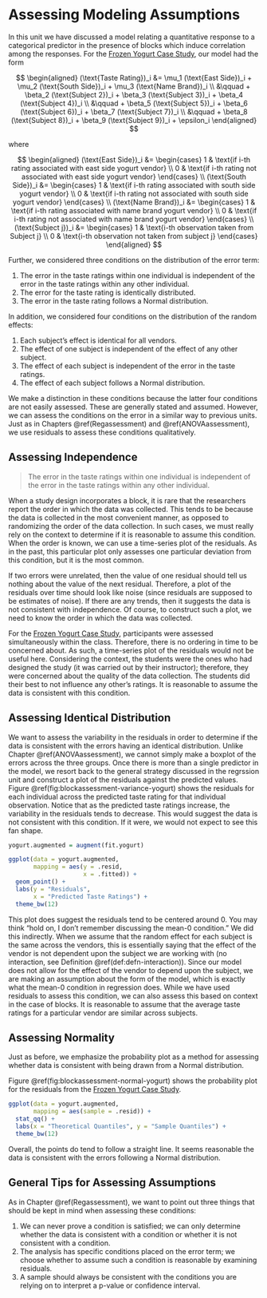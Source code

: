 # Assessing Modeling Assumptions {#Blockassessment}

In this unit we have discussed a model relating a quantitative response to a categorical predictor in the presence of blocks which induce correlation among the responses.  For the [Frozen Yogurt Case Study](#CaseYogurt), our model had the form

$$
\begin{aligned}
  (\text{Taste Rating})_i &= \mu_1 (\text{East Side})_i + \mu_2 (\text{South Side})_i + \mu_3 (\text{Name Brand})_i \\
    &\qquad + \beta_2 (\text{Subject 2})_i + \beta_3 (\text{Subject 3})_i + \beta_4 (\text{Subject 4})_i \\
    &\qquad + \beta_5 (\text{Subject 5})_i + \beta_6 (\text{Subject 6})_i + \beta_7 (\text{Subject 7})_i \\
    &\qquad + \beta_8 (\text{Subject 8})_i + \beta_9 (\text{Subject 9})_i + \epsilon_i
\end{aligned}
$$

where

$$
\begin{aligned}
  (\text{East Side})_i &= \begin{cases}
    1 & \text{if i-th rating associated with east side yogurt vendor} \\
    0 & \text{if i-th rating not associated with east side yogurt vendor}
    \end{cases} \\
  (\text{South Side})_i &= \begin{cases}
    1 & \text{if i-th rating associated with south side yogurt vendor} \\
    0 & \text{if i-th rating not associated with south side yogurt vendor}
    \end{cases} \\
  (\text{Name Brand})_i &= \begin{cases}
    1 & \text{if i-th rating associated with name brand yogurt vendor} \\
    0 & \text{if i-th rating not associated with name brand yogurt vendor}
    \end{cases} \\
  (\text{Subject j})_i &= \begin{cases}
  1 & \text{i-th observation taken from Subject j} \\
  0 & \text{i-th observation not taken from subject j}
  \end{cases}
\end{aligned}
$$

Further, we considered three conditions on the distribution of the error term:

  1.  The error in the taste ratings within one individual is independent of the error in the taste ratings within any other individual.
  2.  The error for the taste rating is identically distributed.
  3.  The error in the taste rating follows a Normal distribution.
  
In addition, we considered four conditions on the distribution of the random effects:

  1.  Each subject's effect is identical for all vendors.
  2.  The effect of one subject is independent of the effect of any other subject.
  3.  The effect of each subject is independent of the error in the taste ratings.
  4.  The effect of each subject follows a Normal distribution.
  
We make a distinction in these conditions because the latter four conditions are not easily assessed.  These are generally stated and assumed.  However, we can assess the conditions on the error in a similar way to previous units.  Just as in Chapters \@ref(Regassessment) and \@ref(ANOVAassessment), we use residuals to assess these conditions qualitatively.


## Assessing Independence
  > The error in the taste ratings within one individual is independent of the error in the taste ratings within any other individual.
  
When a study design incorporates a block, it is rare that the researchers report the order in which the data was collected.  This tends to be because the data is collected in the most convenient manner, as opposed to randomizing the order of the data collection.  In such cases, we must really rely on the context to determine if it is reasonable to assume this condition.  When the order is known, we can use a time-series plot of the residuals. As in the past, this particular plot only assesses one particular deviation from this condition, but it is the most common.

If two errors were unrelated, then the value of one residual should tell us nothing about the value of the next residual.  Therefore, a plot of the residuals over time should look like noise (since residuals are supposed to be estimates of noise).  If there are any trends, then it suggests the data is not consistent with independence.  Of course, to construct such a plot, we need to know the order in which the data was collected.

For the [Frozen Yogurt Case Study](#CaseOrganic), participants were assessed simultaneously within the class.  Therefore, there is no ordering in time to be concerned about.  As such, a time-series plot of the residuals would not be useful here.  Considering the context, the students were the ones who had designed the study (it was carried out by their instructor); therefore, they were concerned about the quality of the data collection.  The students did their best to not influence any other's ratings.  It is reasonable to assume the data is consistent with this condition.


## Assessing Identical Distribution
We want to assess the variability in the residuals in order to determine if the data is consistent with the errors having an identical distribution.  Unlike Chapter \@ref(ANOVAassessment), we cannot simply make a boxplot of the errors across the three groups.  Once there is more than a single predictor in the model, we resort back to the general strategy discussed in the regrssion unit and construct a plot of the residuals against the predicted values.  Figure \@ref(fig:blockassessment-variance-yogurt) shows the residuals for each individual across the predicted taste rating for that individual observation.  Notice that as the predicted taste ratings increase, the variability in the residuals tends to decrease.  This would suggest the data is not consistent with this condition.  If it were, we would not expect to see this fan shape.

```r
yogurt.augmented = augment(fit.yogurt)

ggplot(data = yogurt.augmented,
       mapping = aes(y = .resid,
                     x = .fitted)) +
  geom_point() +
  labs(y = "Residuals",
       x = "Predicted Taste Ratings") +
  theme_bw(12)
```


This plot does suggest the residuals tend to be centered around 0.  You may think "hold on, I don't remember discussing the mean-0 condition."  We did this indirectly.  When we assume that the random effect for each subject is the same across the vendors, this is essentially saying that the effect of the vendor is not dependent upon the subject we are working with (no interaction, see Definition \@ref(def:defn-interaction)).  Since our model does not allow for the effect of the vendor to depend upon the subject, we are making an assumption about the form of the model, which is exactly what the mean-0 condition in regression does.  While we have used residuals to assess this condition, we can also assess this based on context in the case of blocks.  It is reasonable to assume that the average taste ratings for a particular vendor are similar across subjects.


## Assessing Normality
Just as before, we emphasize the probability plot as a method for assessing whether data is consistent with being drawn from a Normal distribution.

Figure \@ref(fig:blockassessment-normal-yogurt) shows the probability plot for the residuals from the [Frozen Yogurt Case Study](#CaseYogurt).

```r
ggplot(data = yogurt.augmented,
       mapping = aes(sample = .resid)) +
  stat_qq() +
  labs(x = "Theoretical Quantiles", y = "Sample Quantiles") +
  theme_bw(12)
```

Overall, the points do tend to follow a straight line.  It seems reasonable the data is consistent with the errors following a Normal distribution.


## General Tips for Assessing Assumptions
As in Chapter \@ref(Regassessment), we want to point out three things that should be kept in mind when assessing these conditions:

  1. We can never prove a condition is satisfied; we can only determine whether the data is consistent with a condition or whether it is not consistent with a condition.
  2. The analysis has specific conditions placed on the error term; we choose whether to assume such a condition is reasonable by examining residuals.
  3. A sample should always be consistent with the conditions you are relying on to interpret a p-value or confidence interval.
  
